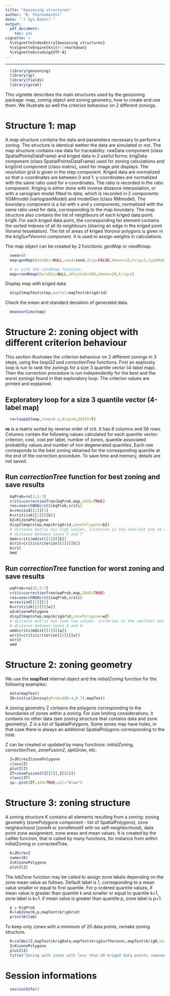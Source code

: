 ```yaml
---
title: "Geozoning structures"
author: "B. Charnomordic"
date: "`r Sys.Date()`"
output:
  pdf_document:
    toc: yes
vignette: >
  %\VignetteIndexEntry{Geozoning structures}
  %\VignetteEngine{knitr::rmarkdown}
  %\VignetteEncoding{UTF-8}
---
```


<!---
Program  : zoningObjects.Rmd
Objective: 
Author   : B. Charnomordic & updated by I.Sanchez (INRA MISTEA)
Creation : 21/09/2017
Update   : 26/01/2018
-->

-----

```r
  library(geozoning)
  library(sp)
  library(fields)
  library(gstat)
```

This vignette describes the main structures used by the geozoning package: map, zoning object and zoning geometry, how to create and use them. We illustrate as well the criterion behaviour on 2 different zonings.

#  Structure 1: map 
A map structure contains the data and parameters necessary to perform a zoning. The structure is identical wether the data are simulated or not.
The map structure contains raw data for traceability: rawData component (class SpatialPointsDataFrame) and kriged data in 2 useful forms: krigData component (class SpatialPointsDataFrame) used for zoning calculations and krigGrid component (class matrix), used for image plot displays. The resolution grid is given in the step component. Kriged data are normalized so that x-coordinates are between 0 and 1. y-coordinates are normalized with the same ratio used for x-coordinates. The ratio is recorded in the ratio component.
Kriging is either done with inverse distance interpolation, or with a variogram model fitted to data, which is recorded in 2 components: VGMmodel (variogramModel) and modelGen (class RMmodel).
The boundary component is a list with x and y components, normalized with the same ratio used for data, corresponding to the map boundary. 
The map structure also contains the list of neighbours of each kriged data point: krigN. For each kriged data point, the corresponding list element contains the sorted indexes of all its neighbours (sharing an edge in the kriged point Voronoi tesselation). The list of areas of kriged Voronoi polygons is given in the krigSurfVoronoi component. It is used to assign weights in calculations.

The map object can be created by 2 functions: *genMap* or *randKmap*. 

```r
  seed=80
  map=genMap(DataObj=NULL,seed=seed,disp=FALSE,Vmean=15,krig=2,typeMod="Gau")
```  

```r
  # or with the randKmap function:
  map=randKmap(DataObj=NULL,nPointsK=500,Vmean=10,krig=1)
```  

Display map with kriged data
```r
  dispZ(mapTest$step,matVal=mapTest$krigGrid)
```  

Check the mean and standard deviation of generated data.
```r
  meanvarSimu(map)
```

#  Structure 2: zoning object with different criterion behaviour

This section illustrates the criterion behaviour on 2 different zonings in 3 steps, using the *loopQ3* and *correctionTree* functions. First an exploraty loop is run to rank the zonings for a size 3 quantile vector (4-label map). Then the correction procedure is run independently for the best and the worst zonings found in that exploratory loop. The criterion values are printed and explained.

## Exploratory loop for a size 3 quantile vector (4-label map)

```r
  ro=loopQ3(map,step=0.1,disp=0,QUIET=T)
```

**ro** is a matrix sorted by reverse order of crit. It has 8 columns and 56 rows. Columns contain the following values calculated for each quantile vector:  criterion, cost, cost per label, number of zones, quantile associated probability values and number of non degenerated quantiles. Each row corresponds to the best zoning obtained for the corresponding quantile at the end of the correction procedure. To save time and memory, details are not saved.

## Run *correctionTree* function for best zoning and save results
```r
  bqProb=ro[1,5:7]
  criti=correctionTree(bqProb,map,SAVE=TRUE)
  res=searchNODcrit1(bqProb,criti)
  b=res$ind[[1]][1]
  K=criti$zk[[2]][[b]]
  bZ=K$zonePolygone
  dispZ(map$step,map$krigGrid,zonePolygone=bZ)
  # distance matrix has high values, criterion is the smallest one (6.417)
  # distance between zones 5 and 7
  bmd=criti$mdist[[2]][[b]]
  bcrit=criti$criterion[[2]][[b]]
  bcrit
  bmd
```

## Run *correctionTree* function for worst zoning and save results
```r
  wqProb=ro[56,5:7]
  criti=correctionTree(wqProb,map,SAVE=TRUE)
  res=searchNODcrit1(wqProb,criti)
  w=res$ind[[1]][1]
  K=criti$zk[[2]][[w]]
  wZ=K$zonePolygone
  dispZ(map$step,map$krigGrid,zonePolygone=wZ)
  # distance matrix has some low values, criterion is the smallest one (3.747)
  # distance between zones 4 and 8
  wmd=criti$mdist[[2]][[w]]
  wcrit=criti$criterion[[2]][[w]]
  wcrit
  wmd
```

#  Structure 2: zoning geometry
We use the **mapTest** internal object and the *initialZoning* function for the following examples:

```r
  data(mapTest)
  ZK=initialZoning(qProb=c(0.4,0.7),mapTest)
```

A zoning geometry Z contains the polygons corresponding to the boundaries of zones within a zoning. For size limiting considerations, it contains no other data (see zoning structure that contains data and zone geometry).
Z is a list of SpatialPolygons. Some zones may have holes, in that case there is always an additional SpatialPolygons corresponding to the hole.

Z can be created or updated by many functions: *initialZoning*, *correctionTree*, *zoneFusion2*, *optiGrow*, etc.

```r
  Z=ZK$resZ$zonePolygone
  class(Z)
  plotZ(Z)
  Zf=zoneFusion2(Z[[5]],Z[[6]])
  class(Zf)
  sp::plot(Zf,add=TRUE,col="blue")
```

#  Structure 3: zoning structure 
A zoning structure K contains all elements resulting from a zoning: zoning geometry (zonePolygone component - list of SpatialPolygons), zone neighborhood (zoneN or zoneNmodif with no self-neighborhood), data point zone assignment, zone areas and mean values.
It is created by the calNei function, that is called by many functions, for instance from within initialZoning or correctedTree.

```r
  K=ZK$resZ
  names(K)
  Z=K$zonePolygone
  plotZ(Z)
```

The *labZone* function may be called to assign zone labels depending on the zone mean value as follows. Default label is 1, corresponding to a mean value smaller or equal to first quantile. For p ordered quantile values, if mean value is greater than quantile k and smaller or equal to quantile k+1, zone label is k+1. if mean value is greater than quantile p, zone label is p+1.

```r
  p = K$qProb
  K=labZone(K,p,mapTest$krigGrid)
  print(K$lab)
```

To keep only zones with a minimum of 20 data points, remake zoning structure.

```r
  K=calNei(Z,mapTest$krigData,mapTest$krigSurfVoronoi,mapTest$krigN,nmin=20)
  Z=K$zonePolygone
  plotZ(Z)
  title("Zoning with zones with less than 20 kriged data points removed",cex.main = 0.5)
```

# Session informations
```r
  sessionInfo()
```

